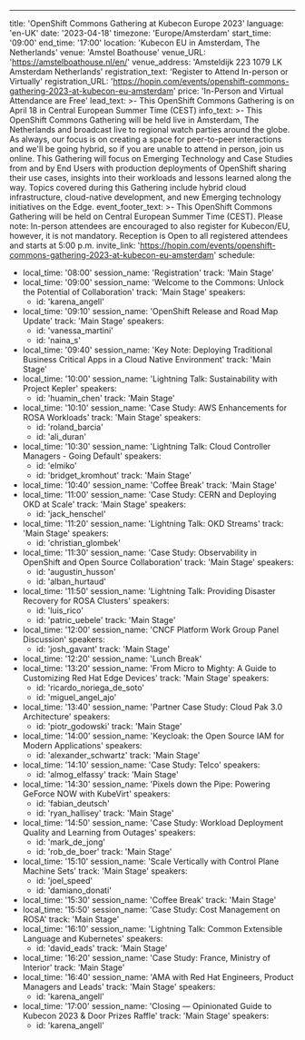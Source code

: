 ---
title: 'OpenShift Commons Gathering at Kubecon Europe 2023'
language: 'en-UK'
date: '2023-04-18'
timezone: 'Europe/Amsterdam'
start_time: '09:00'
end_time: '17:00'
location: 'Kubecon EU in Amsterdam, The Netherlands'
venue: 'Amstel Boathouse'
venue_URL: 'https://amstelboathouse.nl/en/'
venue_address: 'Amsteldijk 223 1079 LK Amsterdam Netherlands'
registration_text: 'Register to Attend In-person or Virtually'
registration_URL: 'https://hopin.com/events/openshift-commons-gathering-2023-at-kubecon-eu-amsterdam'
price: 'In-Person and Virtual Attendance are Free'
lead_text: >-
  This OpenShift Commons Gathering is on April 18 in Central European Summer Time (CEST)
info_text: >-
  This OpenShift Commons Gathering will be held live in Amsterdam, The Netherlands and broadcast live to regional watch parties around the globe. As always, our focus is on creating a space for peer-to-peer interactions and we'll be going hybrid, so if you are unable to attend in person, join us online. This Gathering will focus on Emerging Technology and Case Studies from and by End Users with production deployments of OpenShift sharing their use cases, insights into their workloads and  lessons learned along the way. Topics covered during this Gathering include hybrid cloud infrastructure, cloud-native development, and new Emerging technology initiatives on the Edge.
event_footer_text: >-
  This OpenShift Commons Gathering will be held on Central European Summer Time (CEST). Please note: In-person attendees are encouraged to also register for Kubecon/EU, however, it is not mandatory. Reception is Open to all registered attendees and starts at 5:00 p.m.
invite_link: 'https://hopin.com/events/openshift-commons-gathering-2023-at-kubecon-eu-amsterdam'
schedule:
  - local_time: '08:00'
    session_name: 'Registration'
    track: 'Main Stage'
  - local_time: '09:00'
    session_name: 'Welcome to the Commons: Unlock the Potential of Collaboration'
    track: 'Main Stage'
    speakers:
      - id: 'karena_angell'
  - local_time: '09:10'
    session_name: 'OpenShift Release and Road Map Update'
    track: 'Main Stage'
    speakers:
      - id: 'vanessa_martini'
      - id: 'naina_s'
  - local_time: '09:40'
    session_name: 'Key Note: Deploying Traditional Business Critical Apps in a Cloud Native Environment'
    track: 'Main Stage'
  - local_time: '10:00'
    session_name: 'Lightning Talk: Sustainability with Project Kepler'
    speakers:
      - id: 'huamin_chen'
    track: 'Main Stage'
  - local_time: '10:10'
    session_name: 'Case Study: AWS Enhancements for ROSA Workloads'
    track: 'Main Stage'
    speakers:
      - id: 'roland_barcia'
      - id: 'ali_duran'
  - local_time: '10:30'
    session_name: 'Lightning Talk: Cloud Controller Managers - Going Default'
    speakers:
      - id: 'elmiko'
      - id: 'bridget_kromhout'
    track: 'Main Stage'
  - local_time: '10:40'
    session_name: 'Coffee Break'
    track: 'Main Stage'
  - local_time: '11:00'
    session_name: 'Case Study: CERN and Deploying OKD at Scale'
    track: 'Main Stage'
    speakers:
      - id: 'jack_henschel'
  - local_time: '11:20'
    session_name: 'Lightning Talk: OKD Streams'
    track: 'Main Stage'
    speakers:
      - id: 'christian_glombek'
  - local_time: '11:30'
    session_name: 'Case Study: Observability in OpenShift and Open Source Collaboration'
    track: 'Main Stage'
    speakers: 
      - id: 'augustin_husson'
      - id: 'alban_hurtaud'
  - local_time: '11:50'
    session_name: 'Lightning Talk: Providing Disaster Recovery for ROSA Clusters'
    speakers:
      - id: 'luis_rico'
      - id: 'patric_uebele'
    track: 'Main Stage'
  - local_time: '12:00'
    session_name: 'CNCF Platform Work Group Panel Discussion'
    speakers:
      - id: 'josh_gavant'
    track: 'Main Stage'
  - local_time: '12:20'
    session_name: 'Lunch Break'
  - local_time: '13:20'
    session_name: 'From Micro to Mighty: A Guide to Customizing Red Hat Edge Devices'
    track: 'Main Stage'
    speakers:
      - id: 'ricardo_noriega_de_soto'
      - id: 'miguel_angel_ajo'
  - local_time: '13:40'
    session_name: 'Partner Case Study: Cloud Pak 3.0 Architecture'
    speakers:
      - id: 'piotr_godowski'
    track: 'Main Stage'
  - local_time: '14:00'
    session_name: 'Keycloak: the Open Source IAM for Modern Applications'
    speakers: 
      - id: 'alexander_schwartz'
    track: 'Main Stage'
  - local_time: '14:10'
    session_name: 'Case Study: Telco'
    speakers:
      - id: 'almog_elfassy'
    track: 'Main Stage'
  - local_time: '14:30'
    session_name: 'Pixels down the Pipe: Powering GeForce NOW with KubeVirt'
    speakers:
      - id: 'fabian_deutsch'
      - id: 'ryan_hallisey'
    track: 'Main Stage'
  - local_time: '14:50'
    session_name: 'Case Study: Workload Deployment Quality and Learning from Outages'
    speakers:
      - id: 'mark_de_jong'
      - id: 'rob_de_boer'
    track: 'Main Stage'
  - local_time: '15:10'
    session_name: 'Scale Vertically with Control Plane Machine Sets'
    track: 'Main Stage'
    speakers:
      - id: 'joel_speed'
      - id: 'damiano_donati'
  - local_time: '15:30'
    session_name: 'Coffee Break'
    track: 'Main Stage'
  - local_time: '15:50'
    session_name: 'Case Study: Cost Management on ROSA'
    track: 'Main Stage'
  - local_time: '16:10'
    session_name: 'Lightning Talk: Common Extensible Language and Kubernetes'
    speakers:
      - id: 'david_eads'
    track: 'Main Stage'
  - local_time: '16:20'
    session_name: 'Case Study: France, Ministry of Interior'
    track: 'Main Stage'
  - local_time: '16:40'
    session_name: 'AMA with Red Hat Engineers, Product Managers and Leads'
    track: 'Main Stage'
    speakers:
      - id: 'karena_angell'
  - local_time: '17:00'
    session_name: 'Closing — Opinionated Guide to Kubecon 2023 & Door Prizes Raffle'
    track: 'Main Stage'
    speakers:
      - id: 'karena_angell'
